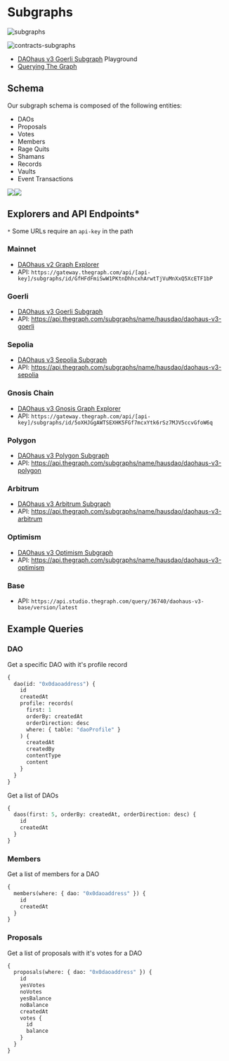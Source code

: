 # Subgraphs

![subgraphs](https://github.com/HausDAO/monorepo/assets/522182/fae38f9a-0b29-45a2-846d-49ea2072f1be)

![contracts-subgraphs](https://github.com/HausDAO/monorepo/assets/522182/b8ffd507-cb9e-4dd7-aaed-c3b40c0c6074)

- [DAOhaus v3 Goerli Subgraph](https://thegraph.com/hosted-service/subgraph/hausdao/daohaus-v3-goerli) Playground
- [Querying The Graph](https://thegraph.com/docs/en/querying/querying-the-graph/)

## Schema

Our subgraph schema is composed of the following entities:

- DAOs
- Proposals
- Votes
- Members
- Rage Quits
- Shamans
- Records
- Vaults
- Event Transactions

![](https://hackmd.io/_uploads/ry-L28kJT.png)![](https://hackmd.io/_uploads/r1x8EqVUJa.jpg)

## Explorers and API Endpoints\*

`*` Some URLs require an `api-key` in the path

### Mainnet

- [DAOhaus v2 Graph Explorer](https://thegraph.com/explorer/subgraphs/GfHFdFmiSwW1PKtnDhhcxhArwtTjVuMnXxQ5XcETF1bP?view=Overview&chain=mainnet)
- API: `https://gateway.thegraph.com/api/[api-key]/subgraphs/id/GfHFdFmiSwW1PKtnDhhcxhArwtTjVuMnXxQ5XcETF1bP`

### Goerli

- [DAOhaus v3 Goerli Subgraph](https://thegraph.com/hosted-service/subgraph/hausdao/daohaus-v3-goerli)
- API: https://api.thegraph.com/subgraphs/name/hausdao/daohaus-v3-goerli

### Sepolia

- [DAOhaus v3 Sepolia Subgraph](https://thegraph.com/hosted-service/subgraph/hausdao/daohaus-v3-sepolia)
- API: https://api.thegraph.com/subgraphs/name/hausdao/daohaus-v3-sepolia

### Gnosis Chain

- [DAOhaus v3 Gnosis Graph Explorer](https://thegraph.com/explorer/subgraphs/5oXHJGgAWTSEXHK5FGf7mcxYtk6rSz7MJV5ccvGfoW6q?view=Overview&chain=mainnet)
- API: `https://gateway.thegraph.com/api/[api-key]/subgraphs/id/5oXHJGgAWTSEXHK5FGf7mcxYtk6rSz7MJV5ccvGfoW6q`

### Polygon

- [DAOhaus v3 Polygon Subgraph](https://thegraph.com/hosted-service/subgraph/hausdao/daohaus-v3-polygon)
- API: https://api.thegraph.com/subgraphs/name/hausdao/daohaus-v3-polygon

### Arbitrum

- [DAOhaus v3 Arbitrum Subgraph](https://thegraph.com/hosted-service/subgraph/hausdao/daohaus-v3-arbitrum)
- API: https://api.thegraph.com/subgraphs/name/hausdao/daohaus-v3-arbitrum

### Optimism

- [DAOhaus v3 Optimism Subgraph](https://thegraph.com/hosted-service/subgraph/hausdao/daohaus-v3-optimism)
- API: https://api.thegraph.com/subgraphs/name/hausdao/daohaus-v3-optimism

### Base

- API: `https://api.studio.thegraph.com/query/36740/daohaus-v3-base/version/latest`

## Example Queries

### DAO

Get a specific DAO with it's profile record

```graphql
{
  dao(id: "0x0daoaddress") {
    id
    createdAt
    profile: records(
      first: 1
      orderBy: createdAt
      orderDirection: desc
      where: { table: "daoProfile" }
    ) {
      createdAt
      createdBy
      contentType
      content
    }
  }
}
```

Get a list of DAOs

```graphql
{
  daos(first: 5, orderBy: createdAt, orderDirection: desc) {
    id
    createdAt
  }
}
```

### Members

Get a list of members for a DAO

```graphql
{
  members(where: { dao: "0x0daoaddress" }) {
    id
    createdAt
  }
}
```

### Proposals

Get a list of proposals with it's votes for a DAO

```graphql
{
  proposals(where: { dao: "0x0daoaddress" }) {
    id
    yesVotes
    noVotes
    yesBalance
    noBalance
    createdAt
    votes {
      id
      balance
    }
  }
}
```
